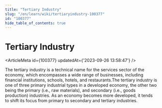 ```yaml
---
title: "Tertiary Industry"
slug: "/en/learn/wiki/tertiaryindustry-100377"
id: "100377"
hide_table_of_contents: true
---
```



# Tertiary Industry

<ArticleMeta id={100377} updatedAt={'2023-09-26 13:58:47'} />
<div className='border-solid border-b border-t-0 my-4 border-[var(--ifm-color-gray-300)]' />

The tertiary industry is a technical name for the services sector of the economy, which encompasses a wide range of businesses, including financial institutions, schools, hotels, and restaurants.The tertiary industry is one of three primary industrial types in a developed economy, the other two being the primary (i.e., raw materials), and secondary (i.e., goods production) industries. As an economy becomes more developed, it tends to shift its focus from primary to secondary and tertiary industries.

